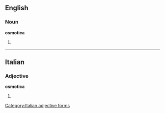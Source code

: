 ==English==

===Noun===
'''osmotica'''

# {{plural of|[[English]]}}

----

==Italian==

===Adjective===
'''osmotica''' {{f}}

# {{feminine of|[[osmotico]]}}
[[Category:Italian adjective forms]]